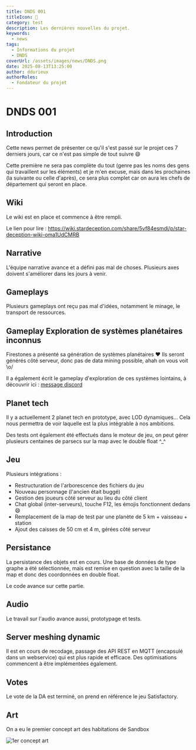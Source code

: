 ```yaml
---
title: DNDS 001
titleIcon: 📰
category: test
description: Les dernières nouvelles du projet.
keywords:
  - news
tags:
  - Informations du projet
  - DNDS
coverUrl: /assets/images/news/DNDS.png
date: 2025-08-13T13:25:00
author: ddurieux
authorRoles:
  - Fondateur du projet
---
```


# DNDS 001

## Introduction

Cette news permet de présenter ce qu'il s'est passé sur le projet ces 7 derniers jours, car ce n'est pas simple de tout suivre 😄

Cette première ne sera pas complète du tout (genre pas les noms des gens qui travaillent sur les éléments) et je m'en excuse, mais dans les prochaines (la suivante ou celle d'après), ce sera plus complet car on aura les chefs de département qui seront en place.

## Wiki

Le wiki est en place et commence à être rempli.

Le lien pour lire : https://wiki.stardeception.com/share/5vf84esmdi/p/star-deception-wiki-oma1UdCMRB

## Narrative

L'équipe narrative avance et a défini pas mal de choses. Plusieurs axes doivent s'améliorer dans les jours à venir.

## Gameplays

Plusieurs gameplays ont reçu pas mal d'idées, notamment le minage, le transport de ressources.

## Gameplay Exploration de systèmes planétaires inconnus

Firestones a présenté sa génération de systèmes planétaires ❤️
Ils seront générés côté serveur, donc pas de data mining possible, ahah on vous voit \o/

Il a également écrit le gameplay d'exploration de ces systèmes lointains, à découvrir ici : [message discord](https://discord.com/channels/1399325839665004554/1404482920655093812/1404482920655093812)

## Planet tech

Il y a actuellement 2 planet tech en prototype, avec LOD dynamiques...
Cela nous permettra de voir laquelle est la plus intégrable à nos ambitions.

Des tests ont également été effectués dans le moteur de jeu, on peut gérer plusieurs centaines de parsecs sur la map avec le double float ^\_^

## Jeu

Plusieurs intégrations :

- Restructuration de l'arborescence des fichiers du jeu
- Nouveau personnage (l'ancien était buggé)
- Gestion des joueurs côté serveur au lieu du côté client
- Chat global (inter-serveurs), touche F12, les émojis fonctionnent dedans 😄
- Remplacement de la map de test par une planète de 5 km + vaisseau + station
- Ajout des caisses de 50 cm et 4 m, gérées côté serveur

## Persistance

La persistance des objets est en cours. Une base de données de type graphe a été sélectionnée, mais est remise en question avec la taille de la map et donc des coordonnées en double float.

Le code avance sur cette partie.

## Audio

Le travail sur l'audio avance aussi, prototypage et tests.

## Server meshing dynamic

Il est en cours de recodage, passage des API REST en MQTT (encapsulé dans un webservice) qui est plus rapide et efficace.
Des optimisations commencent à être implémentées également.

## Votes

Le vote de la DA est terminé, on prend en référence le jeu Satisfactory.

## Art

On a eu le premier concept art des habitations de Sandbox

![1er concept art](/assets/images/news/20250813-concept-art.png)
